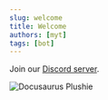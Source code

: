 ```yaml
---
slug: welcome
title: Welcome
authors: [myt]
tags: [bot]
---
```


Join our [Discord server](https://bot.nnsvn.me/discord).

![Docusaurus Plushie](./docusaurus-plushie-banner.jpeg)
